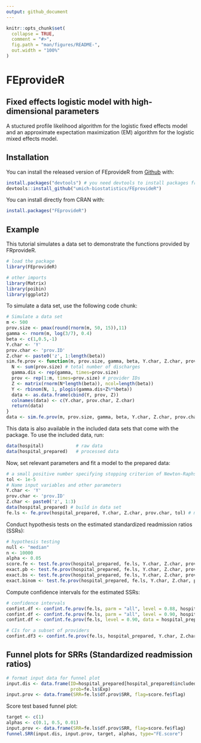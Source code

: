 ```yaml
---
output: github_document
---
```


<!-- README.md is generated from README.Rmd. Please edit that file -->

```r
knitr::opts_chunk$set(
  collapse = TRUE,
  comment = "#>",
  fig.path = "man/figures/README-",
  out.width = "100%"
)
```

# FEprovideR
## Fixed effects logistic model with high-dimensional parameters
<!-- badges: start -->
<!-- badges: end -->

A stuctured profile likelihood algorithm for the logistic fixed effects model and an approximate expectation maximization (EM) algorithm for the logistic mixed effects model. 

## Installation

You can install the released version of FEprovideR from [Github](https://github.com/umich-biostatistics/FEprovideR) with:

``` r
install.packages("devtools") # you need devtools to install packages from Github
devtools::install_github("umich-biostatistics/FEprovideR")
```

You can install directly from CRAN with:

``` r
install.packages("FEprovideR")
```

## Example

This tutorial simulates a data set to demonstrate the functions provided by FRprovideR.

```r
# load the package
library(FEprovideR)

# other imports
library(Matrix)
library(poibin)
library(ggplot2)
```

To simulate a data set, use the following code chunk:

```r
# Simulate a data set
m <- 500
prov.size <- pmax(round(rnorm(m, 50, 15)),11)
gamma <- rnorm(m, log(3/7), 0.4)
beta <- c(1,0.5,-1)
Y.char <- 'Y'
prov.char <- 'prov.ID'
Z.char <- paste0('z', 1:length(beta))
sim.fe.prov <- function(m, prov.size, gamma, beta, Y.char, Z.char, prov.char) {
  N <- sum(prov.size) # total number of discharges
  gamma.dis <- rep(gamma, times=prov.size)
  prov <- rep(1:m, times=prov.size) # provider IDs
  Z <- matrix(rnorm(N*length(beta)), ncol=length(beta))
  Y <- rbinom(N, 1, plogis(gamma.dis+Z%*%beta))
  data <- as.data.frame(cbind(Y, prov, Z))
  colnames(data) <- c(Y.char, prov.char, Z.char) 
  return(data)
}
data <- sim.fe.prov(m, prov.size, gamma, beta, Y.char, Z.char, prov.char)
```

This data is also available in the included data sets that come with the package.
To use the included data, run:

```r
data(hospital)            # raw data
data(hospital_prepared)   # processed data
```


Now, set relevant parameters and fit a model to the prepared data:

```r
# a small positive number specifying stopping criterion of Newton-Raphson algorithm
tol <- 1e-5  
# Name input variables and other parameters
Y.char <- 'Y'
prov.char <- 'prov.ID'
Z.char <- paste0('z', 1:3)
data(hospital_prepared) # build in data set
fe.ls <- fe.prov(hospital_prepared, Y.char, Z.char, prov.char, tol) # model fitting
```

Conduct hypothesis tests on the estimated standardized readmission ratios (SSRs):

```r
# hypothesis testing
null <- "median"
n <- 10000
alpha <- 0.05
score.fe <- test.fe.prov(hospital_prepared, fe.ls, Y.char, Z.char, prov.char, test="score", null, alpha)
exact.pb <- test.fe.prov(hospital_prepared, fe.ls, Y.char, Z.char, prov.char, test="exact.poisbinom", null, alpha)
exact.bs <- test.fe.prov(hospital_prepared, fe.ls, Y.char, Z.char, prov.char, test="exact.bootstrap", null, alpha, n)
exact.binom <- test.fe.prov(hospital_prepared, fe.ls, Y.char, Z.char, prov.char, test="exact.binom", null="median", alpha)
```

Compute confidence intervals for the estimated SSRs:

```r
# confidence intervals
confint.df <- confint.fe.prov(fe.ls, parm = "all", level = 0.88, hospital_prepared, Y.char, Z.char, prov.char)
confint.df <- confint.fe.prov(fe.ls, parm = "all", level = 0.90, hospital_prepared, Y.char, Z.char, prov.char)
confint.df <- confint.fe.prov(fe.ls, level = 0.90, data = hospital_prepared, Y.char = Y.char, Z.char = Z.char, prov.char = prov.char)

# CIs for a subset of providers
confint.df3 <- confint.fe.prov(fe.ls, hospital_prepared, Y.char, Z.char, prov.char, parm=c(1,2,50), level=0.95) 
```

## Funnel plots for SRRs (Standardized readmission ratios)

```r
# format input data for funnel plot
input.dis <- data.frame(ID=hospital_prepared[hospital_prepared$included==1, prov.char],
                        prob=fe.ls$Exp)
input.prov <- data.frame(SRR=fe.ls$df.prov$SRR, flag=score.fe$flag)
```

Score test based funnel plot:

```r
target <- c(1)
alphas <- c(0.1, 0.5, 0.01)
input.prov <- data.frame(SRR=fe.ls$df.prov$SRR, flag=score.fe$flag)
funnel.SRR(input.dis, input.prov, target, alphas, type="FE.score")
```


